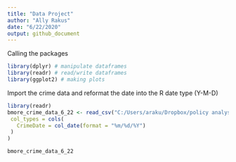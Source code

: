 ```yaml
---
title: "Data Project"
author: "Ally Rakus"
date: "6/22/2020"
output: github_document
---
```


Calling the packages 
```r
library(dplyr) # manipulate dataframes
library(readr) # read/write dataframes
library(ggplot2) # making plots
```

Import the crime data and reformat the date into the R date type (Y-M-D)
```r
library(readr)
bmore_crime_data_6_22 <- read_csv("C:/Users/araku/Dropbox/policy analysis/Summer Class/bmore crime data_6_22.csv",
 col_types = cols(
   CrimeDate = col_date(format = "%m/%d/%Y")
 )
)

bmore_crime_data_6_22

```



